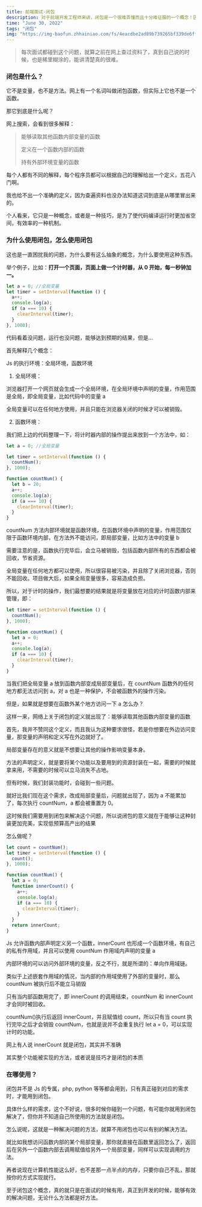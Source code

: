 ```yaml
---
title: 前端面试-闭包
description: 对于前端开发工程师来讲，闭包是一个很难弄懂而且十分难征服的一个概念！因为闭包的生成不仅仅与变量的作用域相关而且与变[1] 量的生命周期也有着密切的关系。最后我可以肯定的告诉你，闭包在实际开发的过程中应用十分广泛，所以你必须要掌握它.
time: "June 30, 2022"
tags: "闭包"
img: "https://img-baofun.zhhainiao.com/fs/4eacdbe2ad89b739265bf339de6ffcad.jpg"
---
```


> 每次面试都碰到这个问题，就算之前在网上查过资料了，真到自己说的时候，也是稀里糊涂的，能讲清楚真的很难。

### 闭包是什么？

它不是变量，也不是方法。网上有一个名词叫做闭包函数，但实际上它也不是一个函数。

那它到底是什么呢？

网上搜索，会看到很多解释：

> 能够读取其他函数内部变量的函数
>
> 定义在一个函数内部的函数
>
> 持有外部环境变量的函数

每个人都有不同的解释，每个程序员都可以根据自己的理解给出一个定义，五花八门啊。

我也给不出一个准确的定义，因为查遍资料也没办法知道这词到底是从哪里冒出来的。

个人看来，它只是一种概念，或者是一种技巧，是为了使代码编译运行时更加省空间，有效率的一种机制。

### 为什么使用闭包，怎么使用闭包

这也是一直困扰我的问题，为什么要有这么抽象的概念，为什么要使用这种东西。

举个例子，比如：**打开一个页面，页面上做一个计时器，从 0 开始，每一秒钟加一。**

```javascript
let a = 0; //全局变量
let timer = setInterval(function () {
  a++;
  console.log(a);
  if (a === 10) {
    clearInterval(timer);
  }
}, 1000);
```

代码看着没问题，运行也没问题，能够达到预期的结果，但是...

首先解释几个概念：

Js 的执行环境：全局环境，函数环境

1. 全局环境：

浏览器打开一个网页就会生成一个全局环境，在全局环境中声明的变量，作用范围是全局，即全局变量，比如代码中的变量 a

全局变量可以在任何地方使用，并且只能在浏览器关闭的时候才可以被销毁。

2. 函数环境：

我们把上边的代码整理一下，将计时器内部的操作提出来放到一个方法中，如：

```javascript
let a = 0; //全局变量

let timer = setInterval(function () {
  countNum();
}, 1000);

function countNum() {
  let b = 20;
  a++;
  console.log(a);
  if (a === 10) {
    clearInterval(timer);
  }
}
```

countNum 方法内部环境就是函数环境，在函数环境中声明的变量，作用范围仅限于函数环境内部，在方法外不能访问，即局部变量，比如方法中的变量 b

需要注意的是，函数执行完毕后，会立马被销毁，包括函数内部所有的东西都会被回收，节省资源。

全局变量在任何地方都可以使用，所以很容易被污染，并且除了关闭浏览器，否则不能回收。项目做大后，如果全局变量很多，容易造成负担。

所以，对于计时的操作，我们最想要的结果就是将变量放在对应的计时函数内部来管理，即：

```javascript
let timer = setInterval(function () {
  countNum();
}, 1000);

function countNum() {
  let a = 0;
  a++;
  console.log(a);
  if (a === 10) {
    clearInterval(timer);
  }
}
```

当我们把全局变量 a 放到函数内部变成局部变量后，在 countNum 函数外的任何地方都无法访问到 a，对 a 也是一种保护，不会被函数外的操作污染。

但是，如果就是想要在函数外某个地方访问一下 a 怎么办？

这样一来，网络上关于闭包的定义就出现了：能够读取其他函数内部变量的函数

首先，我并不赞同这个定义，而且我认为这种要求很怪，若是你想要在外边访问变量，那变量的声明和定义写在外边就好了。

局部变量存在的意义就是不想要让其他的操作影响变量本身。

方法的声明定义，就是要将某个功能以及要用到的资源封装在一起，需要的时候就拿来用，不需要的时候可以立马消失不占地。

但有时候，我们封装功能时，会碰到一些问题。

就好比我们现在这个需求，改成局部变量后，问题就出现了，因为 a 不能累加了，每次执行 countNum，a 都会被重置为 0。

这时候我们需要用到闭包来解决这个问题，所以说闭包的意义就在于能够让这种封装更加完美，实现低预算高产出的结果

怎么做呢？

```javascript
let count = countNum();
let timer = setInterval(function () {
  count();
}, 1000);

function countNum() {
  let a = 0;
  function innerCount() {
    a++;
    console.log(a);
    if (a === 10) {
      clearInterval(timer);
    }
  }
  return innerCount;
}
```

Js 允许函数内部声明定义另一个函数，innerCount 也形成一个函数环境，有自己的私有作用域，并且可以使用 countNum 作用域内声明的变量 a

内部环境的可以访问外部环境的变量，反之不行，就是所谓的：单向作用域链。

类似于上述嵌套作用域的情况，当内部的作用域使用了外部的变量时，那么 countNum 被执行后不能立马销毁

只有当内部函数用完了，即 innerCount 的调用结束，countNum 和 innerCount 才会同时被回收。

countNum()执行后返回 innerCount，并且赋值给 count，所以只有当 count 执行完毕之后才会销毁 countNum，也就是说并不会重复执行 let a = 0，可以实现计时的功能。

网上有人说 innerCount 就是闭包，其实并不准确

其实整个功能被实现的方法，或者说是技巧才是闭包的本质

### 在哪使用？

闭包并不是 Js 的专属，php, python 等等都会用到，只有真正碰到对应的需求时，才能用到闭包。

具体什么样的需求，这个不好说，很多时候你碰到一个问题，有可能你就用到闭包解决了，但你并不知道自己所使用的方法就是闭包。

怎么说呢，这就是一种解决问题的方法，就算不用闭包也可以有别的解决方法。

就比如我想访问函数内部的某个局部变量，那你就直接在函数里返回怎么了，返回后在另外一个函数内部去调用赋值给另外一个局部变量，同样可以实现调用的方法。

再者说现在计算机性能这么好，也不差那一点半点的内存，只要你自己不乱，那就按你的方式实现就行。

至于闭包这个概念，真的就只是在面试的时候有用，真正到开发的时候，能够有效的解决问题，无论什么方法都是好方法。
